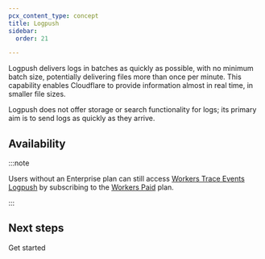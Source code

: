 ```yaml
---
pcx_content_type: concept
title: Logpush
sidebar:
  order: 21

---
```



Logpush delivers logs in batches as quickly as possible, with no minimum batch size, potentially delivering files more than once per minute. This capability enables Cloudflare to provide information almost in real time, in smaller file sizes.

Logpush does not offer storage or search functionality for logs; its primary aim is to send logs as quickly as they arrive.

## Availability

<FeatureTable id="analytics.logpush" />

:::note


Users without an Enterprise plan can still access [Workers Trace Events Logpush](/workers/observability/logging/logpush/) by subscribing to the [Workers Paid](/workers/platform/pricing/) plan.


:::

## Next steps

 <LinkButton variant="primary" href="/logs/get-started/">Get started</LinkButton>
